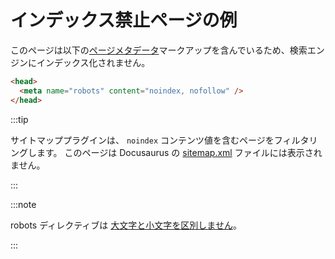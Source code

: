 # インデックス禁止ページの例

<head>
  <meta name="robots" content="nOiNdeX, NoFolLoW" />
</head>

このページは以下の[ページメタデータ](/docs/seo#single-page-metadata)マークアップを含んでいるため、検索エンジンにインデックス化されません。

```html
<head>
  <meta name="robots" content="noindex, nofollow" />
</head>
```

:::tip

サイトマッププラグインは、 `noindex` コンテンツ値を含むページをフィルタリングします。 このページは Docusaurus の [sitemap.xml](pathname:///sitemap.xml) ファイルには表示されません。

:::

:::note

robots ディレクティブは [大文字と小文字を区別しません](https://developers.google.com/search/docs/advanced/robots/robots_meta_tag#directives)。

:::

